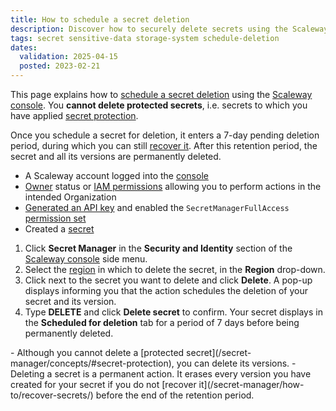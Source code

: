 ```yaml
---
title: How to schedule a secret deletion
description: Discover how to securely delete secrets using the Scaleway console. Follow these steps to manage your sensitive data effectively.
tags: secret sensitive-data storage-system schedule-deletion
dates:
  validation: 2025-04-15
  posted: 2023-02-21
---
```



This page explains how to [schedule a secret deletion](/secret-manager/concepts/#scheduled-deletion) using the [Scaleway console](https://account.scaleway.com/?service=elements). You **cannot delete protected secrets**, i.e. secrets to which you have applied [secret protection](/secret-manager/concepts/#secret-protection).

Once you schedule a secret for deletion, it enters a 7-day pending deletion period, during which you can still [recover it](/secret-manager/how-to/recover-secrets/). After this retention period, the secret and all its versions are permanently deleted.

<Requirements />

- A Scaleway account logged into the [console](https://account.scaleway.com/?service=elements)
- [Owner](/iam/concepts/#owner) status or [IAM permissions](/iam/concepts/#permission) allowing you to perform actions in the intended Organization
- [Generated an API key](/iam/how-to/create-api-keys/) and enabled the `SecretManagerFullAccess` [permission set](/iam/reference-content/permission-sets/)
- Created a [secret](/secret-manager/how-to/create-secret/)


1. Click **Secret Manager** in the **Security and Identity** section of the [Scaleway console](https://account.scaleway.com/?service=elements) side menu.
2. Select the [region](/secret-manager/concepts/#region) in which to delete the secret, in the **Region** drop-down.
3. Click <Icon name="more" /> next to the secret you want to delete and click **Delete**. A pop-up displays informing you that the action schedules the deletion of your secret and its version.
4. Type **DELETE** and click **Delete secret** to confirm. Your secret displays in the **Scheduled for deletion** tab for a period of 7 days before being permanently deleted.

<Message type="important">
  - Although you cannot delete a [protected secret](/secret-manager/concepts/#secret-protection), you can delete its versions.
  - Deleting a secret is a permanent action. It erases every version you have created for your secret if you do not [recover it](/secret-manager/how-to/recover-secrets/) before the end of the retention period.
</Message>
